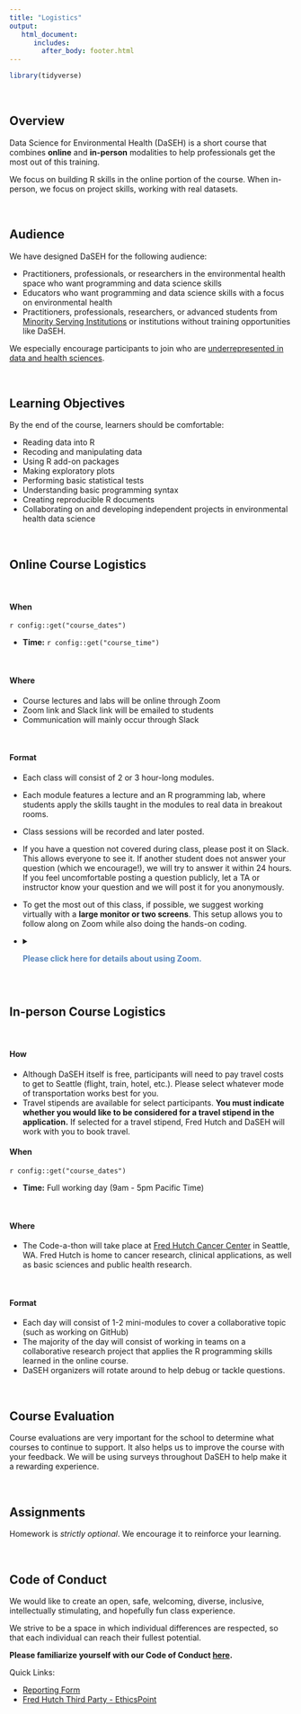 ```yaml
---
title: "Logistics"
output:
   html_document:
      includes:
        after_body: footer.html
---
```


```r
library(tidyverse)
```

<br>

## Overview

Data Science for Environmental Health (DaSEH) is a short course that combines **online** and **in-person** modalities to help professionals get the most out of this training. 

We focus on building R skills in the online portion of the course. When in-person, we focus on project skills, working with real datasets.

<br>

## Audience 

We have designed DaSEH for the following audience:

- Practitioners, professionals, or researchers in the environmental health space who want programming and data science skills
- Educators who want programming and data science skills with a focus on environmental health
- Practitioners, professionals, researchers, or advanced students from [Minority Serving Institutions](https://msiexchange.nasa.gov/pdf/2023-2024%20MSI%20List.pdf) or institutions without training opportunities like DaSEH.

We especially encourage participants to join who are [underrepresented in data and health sciences](https://grants.nih.gov/grants/guide/notice-files/NOT-OD-20-031.html).

<br>

## Learning Objectives

By the end of the course, learners should be comfortable:

- Reading data into R
- Recoding and manipulating data
- Using R add-on packages
- Making exploratory plots
- Performing basic statistical tests
- Understanding basic programming syntax
- Creating reproducible R documents
- Collaborating on and developing independent projects in environmental health data science

<br>

## Online Course Logistics

<br>

#### When

`r config::get("course_dates")`

- **Time:** `r config::get("course_time")`

<br>

#### Where

- Course lectures and labs will be online through Zoom
- Zoom link and Slack link will be emailed to students
- Communication will mainly occur through Slack

<br>

#### Format

- Each class will consist of 2 or 3 hour-long modules.
- Each module features a lecture and an R programming lab, where students apply the skills taught in the modules to real data in breakout rooms.
- Class sessions will be recorded and later posted.
- If you have a question not covered during class, please post it on Slack. This allows everyone to see it. If another student does not answer your question (which we encourage!), we will try to answer it within 24 hours. If you feel uncomfortable posting a question publicly, let a TA or instructor know your question and we will post it for you anonymously.
- To get the most out of this class, if possible, we suggest working virtually with a **large monitor or two screens**. This setup allows you to follow along on Zoom while also doing the hands-on coding.  
- <details><summary> <span style = "color: #5383bb;"> **Please click here for details about using Zoom.**</span></summary>

  Zoom + Working Virtually

  ***

  * Please be aware that there is the option to use closed captioning:

  ![closed captioning on zoom](docs/images/CC.png)

  * During lectures you can indicate how you feel about the pace of the course like so:

  ![reactions about pace](docs/images/slow_fast_reactions.png)

  * In breakout room sessions you can ask for help like so:

  ![ask for help](docs/images/help.png)

  * For directions on how to change breakout rooms click [here](https://docs.google.com/document/d/1YP1pZF1bIm66_Tl15Y3eHl8pGxNIASD33mKCtGCfQzc/edit?usp=sharing).

  ***
  </details>

<br>

## In-person Course Logistics

<br>

#### How

- Although DaSEH itself is free, participants will need to pay travel costs to get to Seattle (flight, train, hotel, etc.). Please select whatever mode of transportation works best for you.
- Travel stipends are available for select participants. **You must indicate whether you would like to be considered for a travel stipend in the application.** If selected for a travel stipend, Fred Hutch and DaSEH will work with you to book travel.

#### When

`r config::get("course_dates")`

- **Time:** Full working day (9am - 5pm Pacific Time)

<br>

#### Where

- The Code-a-thon will take place at [Fred Hutch Cancer Center](https://maps.app.goo.gl/LRV4D4mELB5VzbWm8) in Seattle, WA. Fred Hutch is home to cancer research, clinical applications, as well as basic sciences and public health research.

<br>

#### Format

- Each day will consist of 1-2 mini-modules to cover a collaborative topic (such as working on GitHub)
- The majority of the day will consist of working in teams on a collaborative research project that applies the R programming skills learned in the online course. 
- DaSEH organizers will rotate around to help debug or tackle questions.

<br>

## Course Evaluation

Course evaluations are very important for the school to determine what courses to continue to support. It also helps us to improve the course with your feedback. We will be using surveys throughout DaSEH to help make it a rewarding experience.

<br>

## Assignments

Homework is *strictly optional*. We encourage it to reinforce your learning.

<br>



<!-- ### Final Project -->

<!-- This project should entail: -->

<!-- - reading in a dataset of your choosing -->
<!-- - doing some light data cleaning -->
<!-- - performing some data summarization -->
<!-- - creating a couple of visualizations -->
<!-- - doing some very light statistical analysis, like regression or t-tests -->

<!-- You may use public datasets, or your own data for the project. If using your own dataset, **be sure any sensitive information is protected**. -->

<!-- Example projects can be found with the source code: [Rmd](modules/Project_Example/Project_Example.Rmd), and the output [html](modules/Project_Example/Project_Example.html) here. -->

<!-- See the [guidelines/instructions](modules/Project_Guidelines/Project_Guidelines.html) for final projects, including dataset resources. -->

<!-- <br> -->




## Code of Conduct

We would like to create an open, safe, welcoming, diverse, inclusive, intellectually stimulating, and hopefully fun class experience.

We strive to be a space in which individual differences are respected, so that each individual can reach their fullest potential.

**Please familiarize yourself with our Code of Conduct [here](https://daseh.org/resources/code_of_conduct.html).**

Quick Links:

- [Reporting Form](https://forms.gle/WBymAnzfWYpfWk4b6)
- [Fred Hutch Third Party - EthicsPoint](https://secure.ethicspoint.com/domain/media/en/gui/89211/index.html)

<br>
